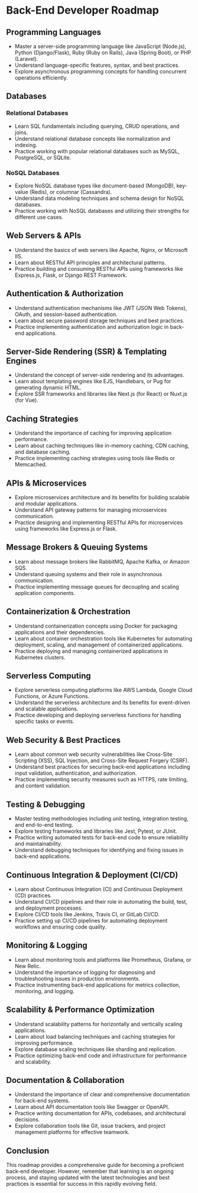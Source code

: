 # Back-End Developer Roadmap

## Programming Languages

- Master a server-side programming language like JavaScript (Node.js), Python (Django/Flask), Ruby (Ruby on Rails), Java (Spring Boot), or PHP (Laravel).
- Understand language-specific features, syntax, and best practices.
- Explore asynchronous programming concepts for handling concurrent operations efficiently.

## Databases

### Relational Databases

- Learn SQL fundamentals including querying, CRUD operations, and joins.
- Understand relational database concepts like normalization and indexing.
- Practice working with popular relational databases such as MySQL, PostgreSQL, or SQLite.

### NoSQL Databases

- Explore NoSQL database types like document-based (MongoDB), key-value (Redis), or columnar (Cassandra).
- Understand data modeling techniques and schema design for NoSQL databases.
- Practice working with NoSQL databases and utilizing their strengths for different use cases.

## Web Servers & APIs

- Understand the basics of web servers like Apache, Nginx, or Microsoft IIS.
- Learn about RESTful API principles and architectural patterns.
- Practice building and consuming RESTful APIs using frameworks like Express.js, Flask, or Django REST Framework.

## Authentication & Authorization

- Understand authentication mechanisms like JWT (JSON Web Tokens), OAuth, and session-based authentication.
- Learn about secure password storage techniques and best practices.
- Practice implementing authentication and authorization logic in back-end applications.

## Server-Side Rendering (SSR) & Templating Engines

- Understand the concept of server-side rendering and its advantages.
- Learn about templating engines like EJS, Handlebars, or Pug for generating dynamic HTML.
- Explore SSR frameworks and libraries like Next.js (for React) or Nuxt.js (for Vue).

## Caching Strategies

- Understand the importance of caching for improving application performance.
- Learn about caching techniques like in-memory caching, CDN caching, and database caching.
- Practice implementing caching strategies using tools like Redis or Memcached.

## APIs & Microservices

- Explore microservices architecture and its benefits for building scalable and modular applications.
- Understand API gateway patterns for managing microservices communication.
- Practice designing and implementing RESTful APIs for microservices using frameworks like Express.js or Flask.

## Message Brokers & Queuing Systems

- Learn about message brokers like RabbitMQ, Apache Kafka, or Amazon SQS.
- Understand queuing systems and their role in asynchronous communication.
- Practice implementing message queues for decoupling and scaling application components.

## Containerization & Orchestration

- Understand containerization concepts using Docker for packaging applications and their dependencies.
- Learn about container orchestration tools like Kubernetes for automating deployment, scaling, and management of containerized applications.
- Practice deploying and managing containerized applications in Kubernetes clusters.

## Serverless Computing

- Explore serverless computing platforms like AWS Lambda, Google Cloud Functions, or Azure Functions.
- Understand the serverless architecture and its benefits for event-driven and scalable applications.
- Practice developing and deploying serverless functions for handling specific tasks or events.

## Web Security & Best Practices

- Learn about common web security vulnerabilities like Cross-Site Scripting (XSS), SQL Injection, and Cross-Site Request Forgery (CSRF).
- Understand best practices for securing back-end applications including input validation, authentication, and authorization.
- Practice implementing security measures such as HTTPS, rate limiting, and content validation.

## Testing & Debugging

- Master testing methodologies including unit testing, integration testing, and end-to-end testing.
- Explore testing frameworks and libraries like Jest, Pytest, or JUnit.
- Practice writing automated tests for back-end code to ensure reliability and maintainability.
- Understand debugging techniques for identifying and fixing issues in back-end applications.

## Continuous Integration & Deployment (CI/CD)

- Learn about Continuous Integration (CI) and Continuous Deployment (CD) practices.
- Understand CI/CD pipelines and their role in automating the build, test, and deployment processes.
- Explore CI/CD tools like Jenkins, Travis CI, or GitLab CI/CD.
- Practice setting up CI/CD pipelines for automating deployment workflows and ensuring code quality.

## Monitoring & Logging

- Learn about monitoring tools and platforms like Prometheus, Grafana, or New Relic.
- Understand the importance of logging for diagnosing and troubleshooting issues in production environments.
- Practice instrumenting back-end applications for metrics collection, monitoring, and logging.

## Scalability & Performance Optimization

- Understand scalability patterns for horizontally and vertically scaling applications.
- Learn about load balancing techniques and caching strategies for improving performance.
- Explore database scaling techniques like sharding and replication.
- Practice optimizing back-end code and infrastructure for performance and scalability.

## Documentation & Collaboration

- Understand the importance of clear and comprehensive documentation for back-end systems.
- Learn about API documentation tools like Swagger or OpenAPI.
- Practice writing documentation for APIs, codebases, and architectural decisions.
- Explore collaboration tools like Git, issue trackers, and project management platforms for effective teamwork.

## Conclusion

This roadmap provides a comprehensive guide for becoming a proficient back-end developer. However, remember that learning is an ongoing process, and staying updated with the latest technologies and best practices is essential for success in this rapidly evolving field.
